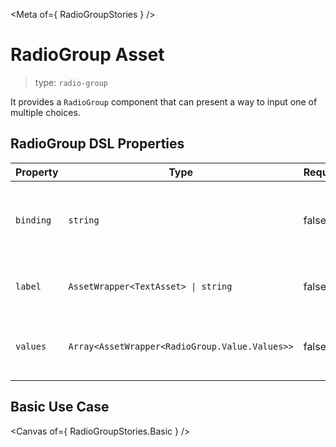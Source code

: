 
<Meta of={ RadioGroupStories } />

# RadioGroup Asset

> type: `radio-group`

It provides a `RadioGroup` component that can present a way to input one of multiple choices.

## RadioGroup DSL Properties

| Property | Type | Required | Description |
| --- | --- | --- | --- |
| `binding` | `string` | false | The location in the data-model to store the data |
| `label` | `AssetWrapper<TextAsset> \| string` | false | A text asset for the radio group label |
| `values` | `Array<AssetWrapper<RadioGroup.Value.Values>>` | false | An array of options containing value and label |


## Basic Use Case

<Canvas of={ RadioGroupStories.Basic } />
